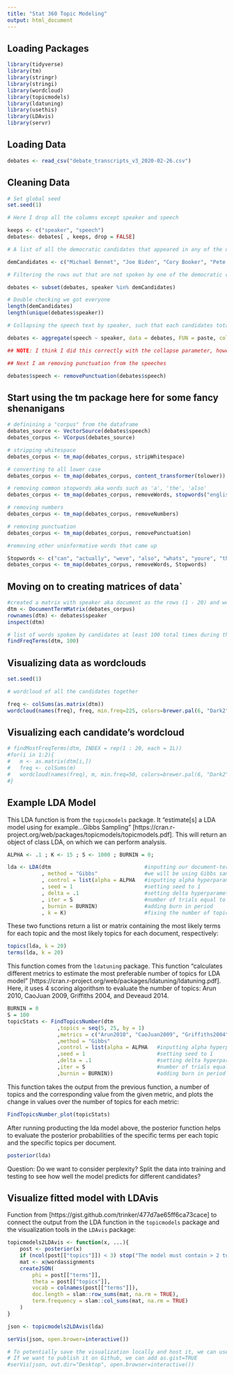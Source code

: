 ```yaml
---
title: "Stat 360 Topic Modeling"
output: html_document
---
```


## Loading Packages

```r
library(tidyverse)
library(tm)
library(stringr)
library(stringi)
library(wordcloud)
library(topicmodels)
library(ldatuning)
library(usethis)
library(LDAvis)
library(servr)
```

## Loading Data

```r
debates <- read_csv("debate_transcripts_v3_2020-02-26.csv")
```

## Cleaning Data

```r
# Set global seed
set.seed(1)

# Here I drop all the columns except speaker and speech

keeps <- c("speaker", "speech")
debates<- debates[ , keeps, drop = FALSE]

# A list of all the democratic candidates that appeared in any of the debates -- searched online

demCandidates <- c("Michael Bennet", "Joe Biden", "Cory Booker", "Pete Buttigieg", "Julian Castro", "Bill de Blasio", "John Delaney", "Tulsi Gabbard", "Kirsten Gillibrand", "Kamala Harris", "Jay Inslee", "Amy Klobuchar", "Beto O'Rourke", "Tim Ryan", "Bernie Sanders", "Eric Swalwell", "Elizabeth Warren", "Marianne Williamson", "Andrew Yang", "Michael Bloomberg")

# Filtering the rows out that are not spoken by one of the democratic candidates. Also lol it took me like half an hour to figure out how to include Beto since he had a special symbol in his name

debates <- subset(debates, speaker %in% demCandidates)

# Double checking we got everyone
length(demCandidates)
length(unique(debates$speaker))

# Collapsing the speech text by speaker, such that each candidates total responses from all of the debates forms a document

debates <- aggregate(speech ~ speaker, data = debates, FUN = paste, collapse = " ")

## NOTE: I think I did this correctly with the collapse parameter, however I'm not sure if the speech from a candidate pasted all the quotes together WITH or WITHOUT a space which is important

## Next I am removing punctuation from the speeches

debates$speech <- removePunctuation(debates$speech)
```

## Start using the tm package here for some fancy shenanigans

```r
# definining a "corpus" from the dataframe
debates_source <- VectorSource(debates$speech)
debates_corpus <- VCorpus(debates_source)

# stripping whitespace
debates_corpus <- tm_map(debates_corpus, stripWhitespace)

# converting to all lower case
debates_corpus <- tm_map(debates_corpus, content_transformer(tolower))

# removing common stopwords aka words such as 'a', 'the', 'also'
debates_corpus <- tm_map(debates_corpus, removeWords, stopwords("english"))

# removing numbers
debates_corpus <- tm_map(debates_corpus, removeNumbers)

# removing punctuation
debates_corpus <- tm_map(debates_corpus, removePunctuation)

#removing other uninformative words that came up

Stopwords <- c("can", "actually", "weve", "also", "whats", "youre", "think", "tell", "yes", "want", "well", "bit", "get", "thats", "theyre", "thing", "ive", "able", "like", "lets", "lot", "let", "one", "will", "got", "dont", "said", "put", "done")
debates_corpus <- tm_map(debates_corpus, removeWords, Stopwords)
```

## Moving on to creating matrices of data`

```r
#created a matrix with speaker aka document as the rows (1 - 20) and word as column, with first column being the most frequent word used in the total documents. A ij of the matrix represents that the word in the column index was spoken j times by the ith candidate
dtm <- DocumentTermMatrix(debates_corpus)
rownames(dtm) <- debates$speaker
inspect(dtm)

# list of words spoken by candidates at least 100 total times during the debate
findFreqTerms(dtm, 100)
```

## Visualizing data as wordclouds


```r
set.seed(1)

# wordcloud of all the candidates together

freq <- colSums(as.matrix(dtm)) 
wordcloud(names(freq), freq, min.freq=225, colors=brewer.pal(6, "Dark2"), random.color = TRUE)  
```

## Visualizing each candidate's wordcloud

```r
# findMostFreqTerms(dtm, INDEX = rep(1 : 20, each = 1L))
#for(i in 1:2){
#   m <- as.matrix(dtm[i,])
#   freq <- colSums(m) 
#   wordcloud(names(freq), m, min.freq=50, colors=brewer.pal(6, "Dark2"))  
#}
```

## Example LDA Model

This LDA function is from the `topicmodels` package. It "estimate[s] a LDA model using for example...Gibbs Sampling" [https://cran.r-project.org/web/packages/topicmodels/topicmodels.pdf]. This will return an object of class LDA, on which we can perform analysis.

```r
ALPHA <- .1 ; K <- 15 ; S <- 1000 ; BURNIN = 0;

lda <- LDA(dtm                              #inputting our document-term-matrix
           , method = "Gibbs"               #we will be using Gibbs sampling
           , control = list(alpha = ALPHA   #inputting alpha hyperparameter
           , seed = 1                       #setting seed to 1
           , delta = .1                     #setting delta hyperparameter
           , iter = S                       #number of trials equal to S
           , burnin = BURNIN)               #adding burn in period
           , k = K)                         #fixing the number of topics
```

These two functions return a list or matrix containing the most likely terms for each topic and the most likely topics for each document, respectively:

```r
topics(lda, k = 20)
terms(lda, k = 20)
```

This function comes from the `ldatuning` package. This function "calculates different metrics to estimate the most preferable number of topics for LDA model" [https://cran.r-project.org/web/packages/ldatuning/ldatuning.pdf]. Here, it uses 4 scoring algorithsm to evaluate the number of topics: Arun 2010, CaoJuan 2009, Griffiths 2004, and Deveaud 2014. 

```r
BURNIN = 0
S = 100
topicStats <- FindTopicsNumber(dtm
                ,topics = seq(5, 25, by = 1)
                ,metrics = c("Arun2010", "CaoJuan2009", "Griffiths2004", "Deveaud2014")
                ,method = "Gibbs"
                ,control = list(alpha = ALPHA   #inputting alpha hyperparameter
                ,seed = 1                       #setting seed to 1
                ,delta = .1                     #setting delta hyperparameter
                ,iter = S                       #number of trials equal to S
                ,burnin = BURNIN))              #adding burn in period
```

This function takes the output from the previous function, a number of topics and the corresponding value from the given metric, and plots the change in values over the number of topics for each metric:

```r
FindTopicsNumber_plot(topicStats)
```

After running producting the lda model above, the posterior function helps to evaluate the posterior probabilities of the specific terms per each topic and the specific topics per document. 

```r
posterior(lda)
```

Question: Do we want to consider perplexity? Split the data into training and testing to see how well the model predicts for different candidates?

## Visualize fitted model with LDAvis

Function from [https://gist.github.com/trinker/477d7ae65ff6ca73cace] to connect the output from the LDA function in the `topicmodels` package and the visualization tools in the `LDAvis` package:

```r
topicmodels2LDAvis <- function(x, ...){
    post <- posterior(x)
    if (ncol(post[["topics"]]) < 3) stop("The model must contain > 2 topics")
    mat <- x@wordassignments
    createJSON(
        phi = post[["terms"]], 
        theta = post[["topics"]],
        vocab = colnames(post[["terms"]]),
        doc.length = slam::row_sums(mat, na.rm = TRUE),
        term.frequency = slam::col_sums(mat, na.rm = TRUE)
    )
}

json <- topicmodels2LDAvis(lda)
```

```r
serVis(json, open.brower=interactive())

# To potentially save the visualization locally and host it, we can use this code
# If we want to publish it on Github, we can add as.gist=TRUE
#serVis(json, out.dir="Desktop", open.browser=interactive())
```
